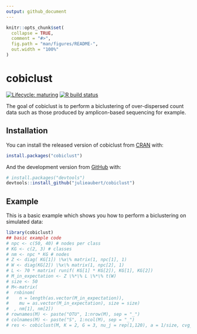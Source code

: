 ```yaml
---
output: github_document
---
```


<!-- README.md is generated from README.Rmd. Please edit that file -->

```r
knitr::opts_chunk$set(
  collapse = TRUE,
  comment = "#>",
  fig.path = "man/figures/README-",
  out.width = "100%"
)
```

# cobiclust

<!-- badges: start -->
[![Lifecycle: maturing](https://img.shields.io/badge/lifecycle-maturing-blue.svg)](https://www.tidyverse.org/lifecycle/#maturing)
[![R build status](https://github.com/julieaubert/cobiclust/workflows/R-CMD-check/badge.svg)](https://github.com/julieaubert/cobiclust/actions)
<!-- badges: end -->

The goal of cobiclust is to perform a biclustering of over-dispersed count data such as those produced by amplicon-based sequencing for example.

## Installation

You can install the released version of cobiclust from [CRAN](https://CRAN.R-project.org) with:

``` r
install.packages("cobiclust")
```

And the development version from [GitHub](https://github.com/) with:

``` r
# install.packages("devtools")
devtools::install_github("julieaubert/cobiclust")
```
## Example

This is a basic example which shows you how to perform a biclustering on simulated data:

```r
library(cobiclust)
## basic example code
# npc <- c(50, 40) # nodes per class
# KG <- c(2, 3) # classes
# nm <- npc * KG # nodes
# Z <- diag( KG[1]) \%x\% matrix(1, npc[1], 1)
# W <- diag(KG[2]) \%x\% matrix(1, npc[2], 1)
# L <- 70 * matrix( runif( KG[1] * KG[2]), KG[1], KG[2])
# M_in_expectation <- Z \%*\% L \%*\% t(W)
# size <- 50
# M<-matrix(
#  rnbinom(
#    n = length(as.vector(M_in_expectation)),
#    mu = as.vector(M_in_expectation), size = size)
#  , nm[1], nm[2])
# rownames(M) <- paste("OTU", 1:nrow(M), sep = "_")
# colnames(M) <- paste("S", 1:ncol(M), sep = "_")
# res <- cobiclust(M, K = 2, G = 3, nu_j = rep(1,120), a = 1/size, cvg_lim = 1e-5)
```


